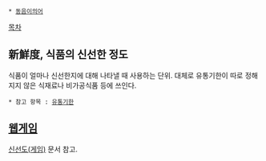  * [[동음이의어]]

[[목차]]

== 新鮮度, 식품의 신선한 정도 ==
식품이 얼마나 신선한지에 대해 나타낼 때 사용하는 단위. 대체로 유통기한이 따로 정해지지 않은 식재료나 비가공식품 등에 쓰인다.

 * 참고 항목 : [[유통기한]]

== [[웹게임]] ==
[[신선도(게임)]] 문서 참고.
